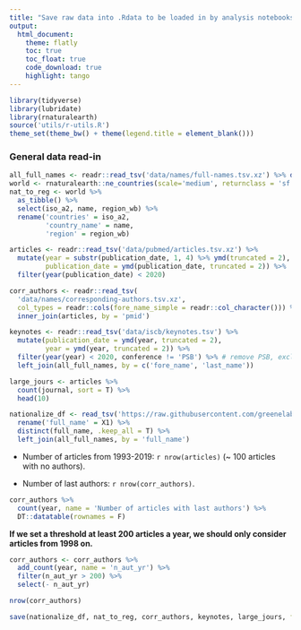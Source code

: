 ```yaml
---
title: "Save raw data into .Rdata to be loaded in by analysis notebooks"
output:
  html_document:
    theme: flatly
    toc: true
    toc_float: true
    code_download: true
    highlight: tango
---
```

```r
library(tidyverse)
library(lubridate)
library(rnaturalearth)
source('utils/r-utils.R')
theme_set(theme_bw() + theme(legend.title = element_blank()))
```


### General data read-in

```r
all_full_names <- readr::read_tsv('data/names/full-names.tsv.xz') %>% distinct()
world <- rnaturalearth::ne_countries(scale='medium', returnclass = 'sf') 
nat_to_reg <- world %>% 
  as_tibble() %>% 
  select(iso_a2, name, region_wb) %>% 
  rename('countries' = iso_a2,
         'country_name' = name,
         'region' = region_wb)

articles <- readr::read_tsv('data/pubmed/articles.tsv.xz') %>%
  mutate(year = substr(publication_date, 1, 4) %>% ymd(truncated = 2),
         publication_date = ymd(publication_date, truncated = 2)) %>% 
  filter(year(publication_date) < 2020)

corr_authors <- readr::read_tsv(
  'data/names/corresponding-authors.tsv.xz',
  col_types = readr::cols(fore_name_simple = readr::col_character())) %>%
  inner_join(articles, by = 'pmid')

keynotes <- readr::read_tsv('data/iscb/keynotes.tsv') %>%
  mutate(publication_date = ymd(year, truncated = 2),
         year = ymd(year, truncated = 2)) %>% 
  filter(year(year) < 2020, conference != 'PSB') %>% # remove PSB, exclude ISCB Fellows and ISMB speakers in 2020 for now
  left_join(all_full_names, by = c('fore_name', 'last_name'))

large_jours <- articles %>%
  count(journal, sort = T) %>% 
  head(10)

nationalize_df <- read_tsv('https://raw.githubusercontent.com/greenelab/wiki-nationality-estimate/1f41256f782f3fc95e6d7254dfa2cf941ff41e36/data/NamePrism_results_authors.tsv') %>%
  rename('full_name' = X1) %>%
  distinct(full_name, .keep_all = T) %>%
  left_join(all_full_names, by = 'full_name')
```


- Number of articles from 1993-2019: `r nrow(articles)` (~ 100 articles with no authors).

- Number of last authors: `r nrow(corr_authors)`.


```r
corr_authors %>% 
  count(year, name = 'Number of articles with last authors') %>% 
  DT::datatable(rownames = F)
```

**If we set a threshold at least 200 articles a year, we should only consider articles from 1998 on.**

```r
corr_authors <- corr_authors %>% 
  add_count(year, name = 'n_aut_yr') %>% 
  filter(n_aut_yr > 200) %>% 
  select(- n_aut_yr)

nrow(corr_authors)
```


```r
save(nationalize_df, nat_to_reg, corr_authors, keynotes, large_jours, file = 'Rdata/raws.Rdata')
```

